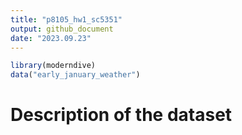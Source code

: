 ```yaml
---
title: "p8105_hw1_sc5351"
output: github_document
date: "2023.09.23"
---
```



```r
library(moderndive)
data("early_january_weather")
```

# Description of the dataset


